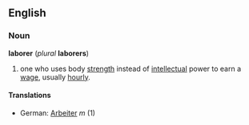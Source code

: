 ==English==
=== Noun ===
'''laborer''' (''plural'' '''laborers''')
# one who uses body [[strength]] instead of [[intellectual]] power to earn a [[wage]], usually [[hourly]].
====Translations====
*German: [[Arbeiter]] ''m'' (1)